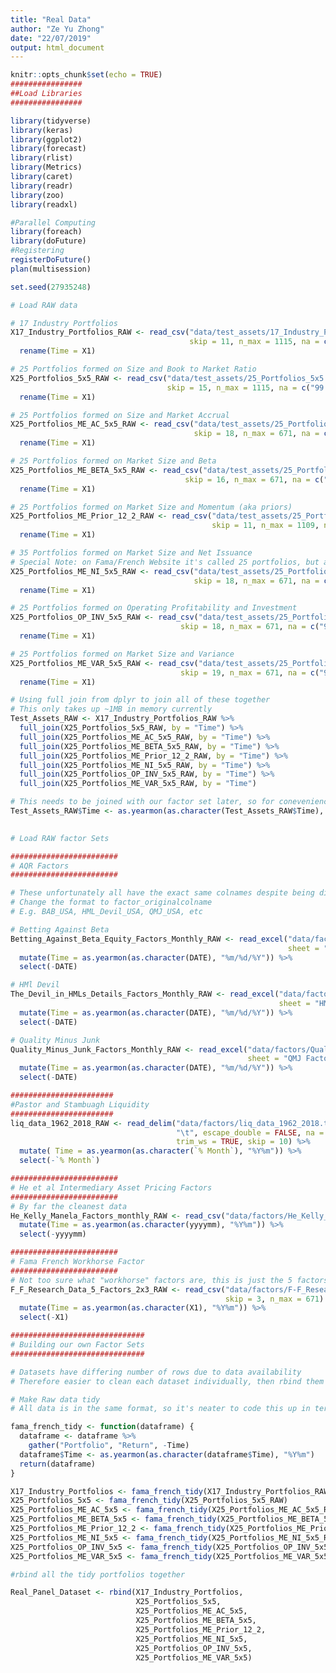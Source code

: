 ```yaml
---
title: "Real Data"
author: "Ze Yu Zhong"
date: "22/07/2019"
output: html_document
---
```


```r
knitr::opts_chunk$set(echo = TRUE)
################
##Load Libraries
################

library(tidyverse)
library(keras)
library(ggplot2)
library(forecast)
library(rlist)
library(Metrics)
library(caret)
library(readr)
library(zoo)
library(readxl)

#Parallel Computing
library(foreach)
library(doFuture)
#Registering
registerDoFuture()
plan(multisession)

set.seed(27935248)
```

```r
# Load RAW data

# 17 Industry Portfolios
X17_Industry_Portfolios_RAW <- read_csv("data/test_assets/17_Industry_Portfolios.CSV", 
                                        skip = 11, n_max = 1115, na = c("99.99", "999")) %>%
  rename(Time = X1)

# 25 Portfolios formed on Size and Book to Market Ratio
X25_Portfolios_5x5_RAW <- read_csv("data/test_assets/25_Portfolios_5x5.csv",
                                   skip = 15, n_max = 1115, na = c("99.99", "999")) %>%
  rename(Time = X1)

# 25 Portfolios formed on Size and Market Accrual
X25_Portfolios_ME_AC_5x5_RAW <- read_csv("data/test_assets/25_Portfolios_ME_AC_5x5.csv",
                                         skip = 18, n_max = 671, na = c("99.99", "999")) %>%
  rename(Time = X1)

# 25 Portfolios formed on Market Size and Beta
X25_Portfolios_ME_BETA_5x5_RAW <- read_csv("data/test_assets/25_Portfolios_ME_BETA_5x5.csv",
                                       skip = 16, n_max = 671, na = c("99.99", "999")) %>%
  rename(Time = X1)

# 25 Portfolios formed on Market Size and Momentum (aka priors)
X25_Portfolios_ME_Prior_12_2_RAW <- read_csv("data/test_assets/25_Portfolios_ME_Prior_12_2.csv",
                                             skip = 11, n_max = 1109, na = c("99.99", "999")) %>%
  rename(Time = X1)

# 35 Portfolios formed on Market Size and Net Issuance
# Special Note: on Fama/French Website it's called 25 portfolios, but actually has 35 portfolios
X25_Portfolios_ME_NI_5x5_RAW <- read_csv("data/test_assets/25_Portfolios_ME_NI_5x5.csv",
                                         skip = 18, n_max = 671, na = c("99.99", "999")) %>%
  rename(Time = X1)

# 25 Portfolios formed on Operating Profitability and Investment
X25_Portfolios_OP_INV_5x5_RAW <- read_csv("data/test_assets/25_Portfolios_OP_INV_5x5.csv",
                                      skip = 18, n_max = 671, na = c("99.99", "999")) %>%
  rename(Time = X1)

# 25 Portfolios formed on Market Size and Variance
X25_Portfolios_ME_VAR_5x5_RAW <- read_csv("data/test_assets/25_Portfolios_ME_VAR_5x5.csv",
                                      skip = 19, n_max = 671, na = c("99.99", "999")) %>%
  rename(Time = X1)

# Using full join from dplyr to join all of these together
# This only takes up ~1MB in memory currently
Test_Assets_RAW <- X17_Industry_Portfolios_RAW %>%
  full_join(X25_Portfolios_5x5_RAW, by = "Time") %>%
  full_join(X25_Portfolios_ME_AC_5x5_RAW, by = "Time") %>%
  full_join(X25_Portfolios_ME_BETA_5x5_RAW, by = "Time") %>%
  full_join(X25_Portfolios_ME_Prior_12_2_RAW, by = "Time") %>%
  full_join(X25_Portfolios_ME_NI_5x5_RAW, by = "Time") %>%
  full_join(X25_Portfolios_OP_INV_5x5_RAW, by = "Time") %>%
  full_join(X25_Portfolios_ME_VAR_5x5_RAW, by = "Time")

# This needs to be joined with our factor set later, so for conevenience we'll convert the Time variable into yearmon format
Test_Assets_RAW$Time <- as.yearmon(as.character(Test_Assets_RAW$Time), "%Y%m")
  
```

```r
# Load RAW factor Sets

########################
# AQR Factors
########################

# These unfortunately all have the exact same colnames despite being different factors
# Change the format to factor_originalcolname
# E.g. BAB_USA, HML_Devil_USA, QMJ_USA, etc

# Betting Against Beta
Betting_Against_Beta_Equity_Factors_Monthly_RAW <- read_excel("data/factors/Betting Against Beta Equity Factors Monthly.xlsx", 
                                                              sheet = "BAB Factors", skip = 18) %>%
  mutate(Time = as.yearmon(as.character(DATE), "%m/%d/%Y")) %>%
  select(-DATE)

# HMl Devil
The_Devil_in_HMLs_Details_Factors_Monthly_RAW <- read_excel("data/factors/The Devil in HMLs Details Factors Monthly.xlsx", 
                                                            sheet = "HML Devil", skip = 18) %>%
  mutate(Time = as.yearmon(as.character(DATE), "%m/%d/%Y")) %>%
  select(-DATE)

# Quality Minus Junk
Quality_Minus_Junk_Factors_Monthly_RAW <- read_excel("data/factors/Quality Minus Junk Factors Monthly.xlsx", 
                                                     sheet = "QMJ Factors", skip = 18) %>%
  mutate(Time = as.yearmon(as.character(DATE), "%m/%d/%Y")) %>%
  select(-DATE)

#######################
#Pastor and Stambuagh Liquidity
#######################
liq_data_1962_2018_RAW <- read_delim("data/factors/liq_data_1962_2018.txt", 
                                     "\t", escape_double = FALSE, na = "-99", 
                                     trim_ws = TRUE, skip = 10) %>%
  mutate( Time = as.yearmon(as.character(`% Month`), "%Y%m")) %>%
  select(-`% Month`)

########################
# He et al Intermediary Asset Pricing Factors
########################
# By far the cleanest data
He_Kelly_Manela_Factors_monthly_RAW <- read_csv("data/factors/He_Kelly_Manela_Factors/He_Kelly_Manela_Factors_monthly.csv") %>%
  mutate(Time = as.yearmon(as.character(yyyymm), "%Y%m")) %>%
  select(-yyyymm)

########################
# Fama French Workhorse Factor
########################
# Not too sure what "workhorse" factors are, this is just the 5 factors for now as it seems like a superset of all of their factors
F_F_Research_Data_5_Factors_2x3_RAW <- read_csv("data/factors/F-F_Research_Data_5_Factors_2x3.csv",
                                                skip = 3, n_max = 671) %>%
  mutate(Time = as.yearmon(as.character(X1), "%Y%m")) %>%
  select(-X1)
```

```r
##############################
# Building our own Factor Sets
##############################
```



```r
# Datasets have differing number of rows due to data availability
# Therefore easier to clean each dataset individually, then rbind them at the end

# Make Raw data tidy
# All data is in the same format, so it's neater to code this up in terms of a function

fama_french_tidy <- function(dataframe) {
  dataframe <- dataframe %>%
    gather("Portfolio", "Return", -Time)
  dataframe$Time <- as.yearmon(as.character(dataframe$Time), "%Y%m")
  return(dataframe)
}

X17_Industry_Portfolios <- fama_french_tidy(X17_Industry_Portfolios_RAW)
X25_Portfolios_5x5 <- fama_french_tidy(X25_Portfolios_5x5_RAW)
X25_Portfolios_ME_AC_5x5 <- fama_french_tidy(X25_Portfolios_ME_AC_5x5_RAW)
X25_Portfolios_ME_BETA_5x5 <- fama_french_tidy(X25_Portfolios_ME_BETA_5x5_RAW)
X25_Portfolios_ME_Prior_12_2 <- fama_french_tidy(X25_Portfolios_ME_Prior_12_2_RAW)
X25_Portfolios_ME_NI_5x5 <- fama_french_tidy(X25_Portfolios_ME_NI_5x5_RAW)
X25_Portfolios_OP_INV_5x5 <- fama_french_tidy(X25_Portfolios_OP_INV_5x5_RAW)
X25_Portfolios_ME_VAR_5x5 <- fama_french_tidy(X25_Portfolios_ME_VAR_5x5_RAW)

#rbind all the tidy portfolios together

Real_Panel_Dataset <- rbind(X17_Industry_Portfolios,
                            X25_Portfolios_5x5,
                            X25_Portfolios_ME_AC_5x5,
                            X25_Portfolios_ME_BETA_5x5,
                            X25_Portfolios_ME_Prior_12_2,
                            X25_Portfolios_ME_NI_5x5,
                            X25_Portfolios_OP_INV_5x5,
                            X25_Portfolios_ME_VAR_5x5)

```



